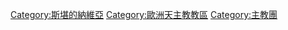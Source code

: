 [[Category:斯堪的納維亞|Category:斯堪的納維亞]]
[[Category:歐洲天主教教區|Category:歐洲天主教教區]]
[[Category:主教團|Category:主教團]]